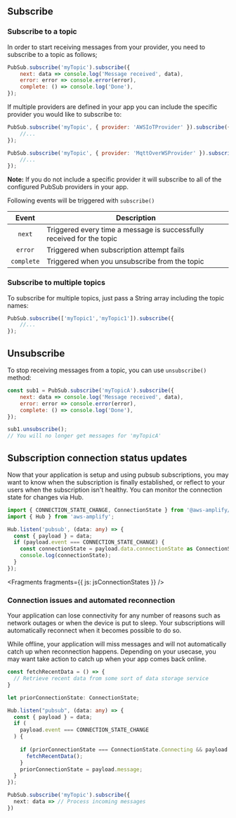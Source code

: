 ## Subscribe
### Subscribe to a topic

In order to start receiving messages from your provider, you need to subscribe to a topic as follows;
```javascript
PubSub.subscribe('myTopic').subscribe({
    next: data => console.log('Message received', data),
    error: error => console.error(error),
    complete: () => console.log('Done'),
});
```

If multiple providers are defined in your app you can include the specific provider you would like to subscribe to:
```javascript
PubSub.subscribe('myTopic', { provider: 'AWSIoTProvider' }).subscribe({
    //...
});

PubSub.subscribe('myTopic', { provider: 'MqttOverWSProvider' }).subscribe({
    //...
});
```

<Callout>

**Note:** If you do not include a specific provider it will subscribe to all of the configured PubSub providers in your app.

</Callout>

Following events will be triggered with `subscribe()`

| Event      | Description                                                           | 
| :--------: | --------------------------------------------------------------------- |
| `next`     | Triggered every time a message is successfully received for the topic |
| `error`    | Triggered when subscription attempt fails                             |
| `complete` | Triggered when you unsubscribe from the topic                         |

### Subscribe to multiple topics

To subscribe for multiple topics, just pass a String array including the topic names:
```javascript
PubSub.subscribe(['myTopic1','myTopic1']).subscribe({
    //...
});
```

## Unsubscribe

To stop receiving messages from a topic, you can use `unsubscribe()` method:
```javascript
const sub1 = PubSub.subscribe('myTopicA').subscribe({
    next: data => console.log('Message received', data),
    error: error => console.error(error),
    complete: () => console.log('Done'),
});

sub1.unsubscribe();
// You will no longer get messages for 'myTopicA'
```

## Subscription connection status updates

Now that your application is setup and using pubsub subscriptions, you may want to know when the subscription is finally established, or reflect to your users when the subscription isn't healthy. You can monitor the connection state for changes via Hub.

```typescript
import { CONNECTION_STATE_CHANGE, ConnectionState } from '@aws-amplify/pubsub';
import { Hub } from 'aws-amplify';

Hub.listen('pubsub', (data: any) => {
  const { payload } = data;
  if (payload.event === CONNECTION_STATE_CHANGE) {
    const connectionState = payload.data.connectionState as ConnectionState;
    console.log(connectionState);
  }
});
```


<Fragments fragments={{ js: jsConnectionStates }} />

### Connection issues and automated reconnection

Your application can lose connectivity for any number of reasons such as network outages or when the device is put to sleep. Your subscriptions will automatically reconnect when it becomes possible to do so.

While offline, your application will miss messages and will not automatically catch up when reconnection happens. Depending on your usecase, you may want take action to catch up when your app comes back online.

```typescript
const fetchRecentData = () => {
  // Retrieve recent data from some sort of data storage service
}

let priorConnectionState: ConnectionState;

Hub.listen("pubsub", (data: any) => {
  const { payload } = data;
  if (
    payload.event === CONNECTION_STATE_CHANGE
  ) {
   
    if (priorConnectionState === ConnectionState.Connecting && payload.message === ConnectionState.Connected) {
      fetchRecentData();
    }
    priorConnectionState = payload.message;
  }
});

PubSub.subscribe('myTopic').subscribe({
  next: data => // Process incoming messages
})
```
